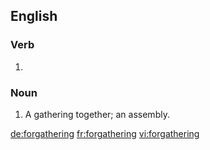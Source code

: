 ==English==

===Verb===
{{head|en}}

# {{present participle of|forgather}}

===Noun===
{{en-noun}}

# A gathering together; an assembly.

[[de:forgathering]]
[[fr:forgathering]]
[[vi:forgathering]]